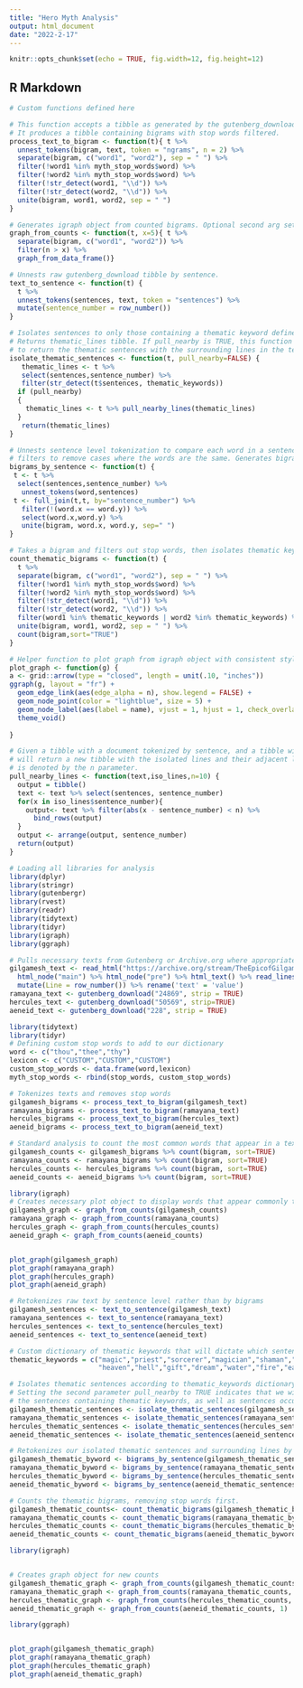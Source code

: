 ```yaml
---
title: "Hero Myth Analysis"
output: html_document
date: "2022-2-17"
---
```


```r
knitr::opts_chunk$set(echo = TRUE, fig.width=12, fig.height=12)
```

## R Markdown
```r
# Custom functions defined here

# This function accepts a tibble as generated by the gutenberg_download() function.
# It produces a tibble containing bigrams with stop words filtered.
process_text_to_bigram <- function(t){ t %>%
  unnest_tokens(bigram, text, token = "ngrams", n = 2) %>%
  separate(bigram, c("word1", "word2"), sep = " ") %>%
  filter(!word1 %in% myth_stop_words$word) %>%
  filter(!word2 %in% myth_stop_words$word) %>%
  filter(!str_detect(word1, "\\d")) %>%
  filter(!str_detect(word2, "\\d")) %>%
  unite(bigram, word1, word2, sep = " ") 
}

# Generates igraph object from counted bigrams. Optional second arg sets filter threshold to remove infrequent pairs.
graph_from_counts <- function(t, x=5){ t %>%
  separate(bigram, c("word1", "word2")) %>%
  filter(n > x) %>%
  graph_from_data_frame()}

# Unnests raw gutenberg_download tibble by sentence.
text_to_sentence <- function(t) {
  t %>% 
  unnest_tokens(sentences, text, token = "sentences") %>%
  mutate(sentence_number = row_number())
}

# Isolates sentences to only those containing a thematic keyword defined in 'thematic keywords' vector.
# Returns thematic_lines tibble. If pull_nearby is TRUE, this function will call pull_nearby_lines
# to return the thematic sentences with the surrounding lines in the text.
isolate_thematic_sentences <- function(t, pull_nearby=FALSE) {
   thematic_lines <- t %>% 
   select(sentences,sentence_number) %>%
   filter(str_detect(t$sentences, thematic_keywords))
  if (pull_nearby)
  {
    thematic_lines <- t %>% pull_nearby_lines(thematic_lines)
  }
   return(thematic_lines)
}

# Unnests sentence level tokenization to compare each word in a sentence with every other word in sentence
# filters to remove cases where the words are the same. Generates bigrams.
bigrams_by_sentence <- function(t) {
 t <- t %>%
  select(sentences,sentence_number) %>%
   unnest_tokens(word,sentences)
 t <- full_join(t,t, by="sentence_number") %>%
   filter(!(word.x == word.y)) %>%
   select(word.x,word.y) %>%
   unite(bigram, word.x, word.y, sep=" ")
}

# Takes a bigram and filters out stop words, then isolates thematic keywords according to 'thematic keywords' vector
count_thematic_bigrams <- function(t) {
  t %>% 
  separate(bigram, c("word1", "word2"), sep = " ") %>%
  filter(!word1 %in% myth_stop_words$word) %>%
  filter(!word2 %in% myth_stop_words$word) %>%
  filter(!str_detect(word1, "\\d")) %>%
  filter(!str_detect(word2, "\\d")) %>%
  filter(word1 %in% thematic_keywords | word2 %in% thematic_keywords) %>%
  unite(bigram, word1, word2, sep = " ") %>% 
  count(bigram,sort="TRUE")
}

# Helper function to plot graph from igraph object with consistent styling. 
plot_graph <- function(g) {
a <- grid::arrow(type = "closed", length = unit(.10, "inches"))
ggraph(g, layout = "fr") +
  geom_edge_link(aes(edge_alpha = n), show.legend = FALSE) +
  geom_node_point(color = "lightblue", size = 5) +
  geom_node_label(aes(label = name), vjust = 1, hjust = 1, check_overlap = TRUE, repel=TRUE) +
  theme_void()
  
}

# Given a tibble with a document tokenized by sentence, and a tibble with isolated lines, this function
# will return a new tibble with the isolated lines and their adjacent lines. The range of this 
# is denoted by the n parameter.
pull_nearby_lines <- function(text,iso_lines,n=10) {
  output = tibble()
  text <- text %>% select(sentences, sentence_number)
  for(x in iso_lines$sentence_number){
    output<- text %>% filter(abs(x - sentence_number) < n) %>%
      bind_rows(output)
  }
  output <- arrange(output, sentence_number)
  return(output)
}
```
```r
# Loading all libraries for analysis
library(dplyr)
library(stringr)
library(gutenbergr)
library(rvest)
library(readr)
library(tidytext)
library(tidyr)
library(igraph)
library(ggraph)

```
```r
# Pulls necessary texts from Gutenberg or Archive.org where appropriate
gilgamesh_text <- read_html("https://archive.org/stream/TheEpicofGilgamesh_201606/eog_djvu.txt") %>%
  html_node("main") %>% html_node("pre") %>% html_text() %>% read_lines() %>% as_tibble() %>% 
  mutate(Line = row_number()) %>% rename('text' = 'value')
ramayana_text <- gutenberg_download("24869", strip = TRUE)
hercules_text <- gutenberg_download("50569", strip=TRUE)
aeneid_text <- gutenberg_download("228", strip = TRUE)

```

```r
library(tidytext)
library(tidyr)
# Defining custom stop words to add to our dictionary
word <- c("thou","thee","thy")
lexicon <- c("CUSTOM","CUSTOM","CUSTOM")
custom_stop_words <- data.frame(word,lexicon)
myth_stop_words <- rbind(stop_words, custom_stop_words)

# Tokenizes texts and removes stop words
gilgamesh_bigrams <- process_text_to_bigram(gilgamesh_text)
ramayana_bigrams <- process_text_to_bigram(ramayana_text)
hercules_bigrams <- process_text_to_bigram(hercules_text)
aeneid_bigrams <- process_text_to_bigram(aeneid_text)

# Standard analysis to count the most common words that appear in a text
gilgamesh_counts <- gilgamesh_bigrams %>% count(bigram, sort=TRUE)
ramayana_counts <- ramayana_bigrams %>% count(bigram, sort=TRUE)
hercules_counts <- hercules_bigrams %>% count(bigram, sort=TRUE)
aeneid_counts <- aeneid_bigrams %>% count(bigram, sort=TRUE)

```


```r
library(igraph)
# Creates necessary plot object to display words that appear commonly together
gilgamesh_graph <- graph_from_counts(gilgamesh_counts)
ramayana_graph <- graph_from_counts(ramayana_counts)
hercules_graph <- graph_from_counts(hercules_counts)
aeneid_graph <- graph_from_counts(aeneid_counts)


plot_graph(gilgamesh_graph)
plot_graph(ramayana_graph)
plot_graph(hercules_graph)
plot_graph(aeneid_graph)

```

```r

# Retokenizes raw text by sentence level rather than by bigrams
gilgamesh_sentences <- text_to_sentence(gilgamesh_text)
ramayana_sentences <- text_to_sentence(ramayana_text)
hercules_sentences <- text_to_sentence(hercules_text)
aeneid_sentences <- text_to_sentence(aeneid_text)

```
```r
# Custom dictionary of thematic keywords that will dictate which sentences will be analyzed
thematic_keywords = c("magic","priest","sorcerer","magician","shaman","wizard","life","death","rebirth","resurrection",
                      "heaven","hell","gift","dream","water","fire","earth","wind","air","marriage","king","soul","feast","man","woman","god","godess")

# Isolates thematic sentences according to thematic_keywords dictionary.
# Setting the second parameter pull_nearby to TRUE indicates that we will pull
# the sentences containing thematic keywords, as well as sentences occurring within 10 lines.
gilgamesh_thematic_sentences <- isolate_thematic_sentences(gilgamesh_sentences, TRUE)
ramayana_thematic_sentences <- isolate_thematic_sentences(ramayana_sentences, TRUE)
hercules_thematic_sentences <- isolate_thematic_sentences(hercules_sentences, TRUE)
aeneid_thematic_sentences <- isolate_thematic_sentences(aeneid_sentences, TRUE)

```
```r
# Retokenizes our isolated thematic sentences and surrounding lines by bigram.
gilgamesh_thematic_byword <- bigrams_by_sentence(gilgamesh_thematic_sentences)
ramayana_thematic_byword <- bigrams_by_sentence(ramayana_thematic_sentences)
hercules_thematic_byword <- bigrams_by_sentence(hercules_thematic_sentences)
aeneid_thematic_byword <- bigrams_by_sentence(aeneid_thematic_sentences)


```
```r

# Counts the thematic bigrams, removing stop words first.
gilgamesh_thematic_counts<- count_thematic_bigrams(gilgamesh_thematic_byword)
ramayana_thematic_counts <- count_thematic_bigrams(ramayana_thematic_byword)
hercules_thematic_counts <- count_thematic_bigrams(hercules_thematic_byword)
aeneid_thematic_counts <- count_thematic_bigrams(aeneid_thematic_byword)

```
```r
library(igraph)


# Creates graph object for new counts
gilgamesh_thematic_graph <- graph_from_counts(gilgamesh_thematic_counts, 1)
ramayana_thematic_graph <- graph_from_counts(ramayana_thematic_counts, 5)
hercules_thematic_graph <- graph_from_counts(hercules_thematic_counts, 1)
aeneid_thematic_graph <- graph_from_counts(aeneid_thematic_counts, 1)

```
```r
library(ggraph)


plot_graph(gilgamesh_thematic_graph)
plot_graph(ramayana_thematic_graph)
plot_graph(hercules_thematic_graph)
plot_graph(aeneid_thematic_graph)

```



